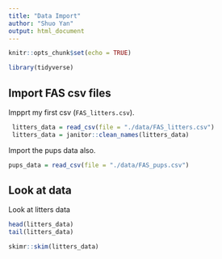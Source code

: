 ```yaml
---
title: "Data Import"
author: "Shuo Yan"
output: html_document
---
```


```r
knitr::opts_chunk$set(echo = TRUE)

library(tidyverse)
```


## Import FAS csv files

 Impprt my first csv (`FAS_litters.csv`).
 
```r
 litters_data = read_csv(file = "./data/FAS_litters.csv")
 litters_data = janitor::clean_names(litters_data)
```

Import the pups data also.

```r
pups_data = read_csv(file = "./data/FAS_pups.csv")
```


## Look at data

 Look at litters data
 
 ```r
 head(litters_data)
 tail(litters_data)
 
 skimr::skim(litters_data)
 ```
 
 
 
 
 
 